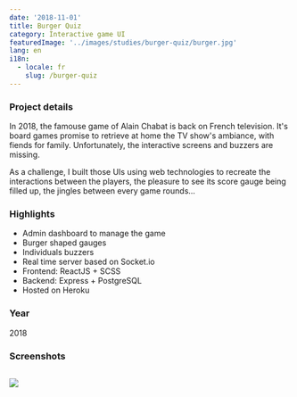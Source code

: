```yaml
---
date: '2018-11-01'
title: Burger Quiz
category: Interactive game UI
featuredImage: '../images/studies/burger-quiz/burger.jpg'
lang: en
i18n:
  - locale: fr
    slug: /burger-quiz
---
```


### Project details
In 2018, the famouse game of Alain Chabat is back on French television. It's board games promise to retrieve at home the TV show's ambiance, with fiends for family. Unfortunately, the interactive screens and buzzers are missing.

As a challenge, I built those UIs using web technologies to recreate the interactions between the players, the pleasure to see its score gauge being filled up, the jingles between every game rounds...

### Highlights

- Admin dashboard to manage the game
- Burger shaped gauges
- Individuals buzzers
- Real time server based on Socket.io
- Frontend: ReactJS + SCSS
- Backend: Express + PostgreSQL
- Hosted on Heroku

### Year
2018

### Screenshots

<Image>

![](../images/studies/burger-quiz/compo.jpg)

</Image>
